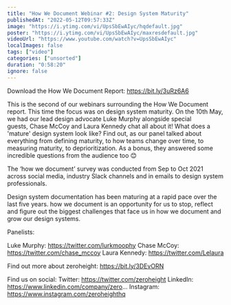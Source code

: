 ```yaml
---
title: "How We Document Webinar #2: Design System Maturity"
publishedAt: "2022-05-12T09:57:33Z"
image: "https://i.ytimg.com/vi/UpsSbEwAIyc/hqdefault.jpg"
poster: "https://i.ytimg.com/vi/UpsSbEwAIyc/maxresdefault.jpg"
videoUrl: "https://www.youtube.com/watch?v=UpsSbEwAIyc"
localImages: false
tags: ["video"]
categories: ["unsorted"]
duration: "0:58:20"
ignore: false
---
```

Download the How We Document Report: https://bit.ly/3uRz6A6

This is the second of our webinars surrounding the How We Document report. This time the focus was on design system maturity. On the 10th May, we had our lead design advocate Luke Murphy alongside special guests, Chase McCoy and Laura Kennedy chat all about it! What does a 'mature' design system look like? Find out, as our panel talked about everything from defining maturity, to how teams change over time, to measuring maturity, to deprioritization. As a bonus, they answered some incredible questions from the audience too 😊

The ‘how we document’ survey was conducted from Sep to Oct 2021 across social media, industry Slack channels and in emails to design system professionals.

Design system documentation has been maturing at a rapid pace over the last five years. how we document is an opportunity for us to stop, reflect and figure out the biggest challenges that face us in how we document and grow our design systems.

Panelists:

Luke Murphy: https://twitter.com/lurkmoophy
Chase McCoy: https://twitter.com/chase_mccoy
Laura Kennedy: https://twitter.com/Lelaura

Find out more about zeroheight: https://bit.ly/3DEvORN

Find us on social:
Twitter: https://twitter.com/zeroheight
LinkedIn: https://www.linkedin.com/company/zero...
Instagram: https://www.instagram.com/zeroheighthq
